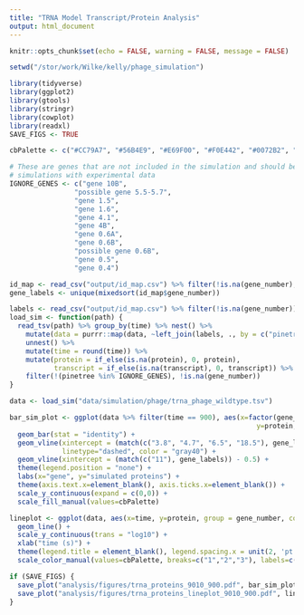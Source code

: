 ```yaml
---
title: "TRNA Model Transcript/Protein Analysis"
output: html_document
---
```


```r
knitr::opts_chunk$set(echo = FALSE, warning = FALSE, message = FALSE)

setwd("/stor/work/Wilke/kelly/phage_simulation")

library(tidyverse)
library(ggplot2)
library(gtools)
library(stringr)
library(cowplot)
library(readxl)
SAVE_FIGS <- TRUE

cbPalette <- c("#CC79A7", "#56B4E9", "#E69F00", "#F0E442", "#0072B2", "#D55E00", "#009E73", "#999999")

# These are genes that are not included in the simulation and should be removed before comparing
# simulations with experimental data
IGNORE_GENES <- c("gene 10B",
                "possible gene 5.5-5.7",
                "gene 1.5",
                "gene 1.6",
                "gene 4.1",
                "gene 4B",
                "gene 0.6A",
                "gene 0.6B",
                "possible gene 0.6B",
                "gene 0.5",
                "gene 0.4")
```

```r
id_map <- read_csv("output/id_map.csv") %>% filter(!is.na(gene_number), !(pinetree %in% IGNORE_GENES))
gene_labels <- unique(mixedsort(id_map$gene_number))
```

```r
labels <- read_csv("output/id_map.csv") %>% filter(!is.na(gene_number))
load_sim <- function(path) {
  read_tsv(path) %>% group_by(time) %>% nest() %>%
    mutate(data = purrr::map(data, ~left_join(labels, ., by = c("pinetree" = "species")))) %>%
    unnest() %>%
    mutate(time = round(time)) %>%
    mutate(protein = if_else(is.na(protein), 0, protein),
           transcript = if_else(is.na(transcript), 0, transcript)) %>%
    filter(!(pinetree %in% IGNORE_GENES), !is.na(gene_number))
}

data <- load_sim("data/simulation/phage/trna_phage_wildtype.tsv")

bar_sim_plot <- ggplot(data %>% filter(time == 900), aes(x=factor(gene_number, gene_labels), 
                                                             y=protein, fill=factor(class))) +
  geom_bar(stat = "identity") +
  geom_vline(xintercept = (match(c("3.8", "4.7", "6.5", "18.5"), gene_labels)) - 0.5, 
             linetype="dashed", color = "gray40") +
  geom_vline(xintercept = (match(c("11"), gene_labels)) - 0.5) +
  theme(legend.position = "none") +
  labs(x="gene", y="simulated proteins") +
  theme(axis.text.x=element_blank(), axis.ticks.x=element_blank()) +
  scale_y_continuous(expand = c(0,0)) +
  scale_fill_manual(values=cbPalette)

lineplot <- ggplot(data, aes(x=time, y=protein, group = gene_number, color=factor(class))) +
  geom_line() +
  scale_y_continuous(trans = "log10") + 
  xlab("time (s)") +
  theme(legend.title = element_blank(), legend.spacing.x = unit(2, 'pt')) + 
  scale_color_manual(values=cbPalette, breaks=c("1","2","3"), labels=c("class I", "class II", "class III")) + xlim(0,1000) 

if (SAVE_FIGS) {
  save_plot("analysis/figures/trna_proteins_9010_900.pdf", bar_sim_plot, base_width = 8, base_height = 3)
  save_plot("analysis/figures/trna_proteins_lineplot_9010_900.pdf", lineplot, base_height = 4, base_aspect_ratio = 1.7)
}
```